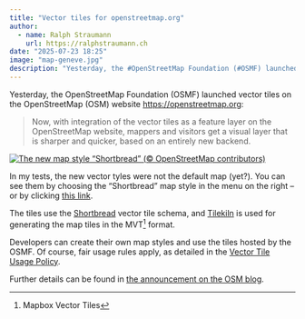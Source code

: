 ```yaml
---
title: "Vector tiles for openstreetmap.org"
author:
  - name: Ralph Straumann
    url: https://ralphstraumann.ch
date: "2025-07-23 18:25"
image: "map-geneve.jpg"
description: "Yesterday, the #OpenStreetMap Foundation (#OSMF) launched #vectortiles on #OSM, delivering a sharper and faster map powered by a new backend. Developers may use the OSMF-hosted tiles under the Vector Tile Usage Policy and apply their own map styles."
---
```


Yesterday, the OpenStreetMap Foundation (OSMF) launched vector tiles on the OpenStreetMap (OSM) website <https://openstreetmap.org>:

> Now, with integration of the vector tiles as a feature layer on the OpenStreetMap website, mappers and visitors get a visual layer that is sharper and quicker, based on an entirely new backend.

[![The new map style "Shortbread" (© OpenStreetMap contributors)](map-geneve-center.jpg 'The new map style "Shortbread" (© OpenStreetMap contributors)')]()

In my tests, the new vector tyles were not the default map (yet?). You can see them by choosing the "Shortbread" map style in the menu on the right – or by clicking [this link](https://www.openstreetmap.org/#map=7/46.472/8.734&layers=S).

The tiles use the [Shortbread](https://shortbread-tiles.org/) vector tile schema, and [Tilekiln](https://github.com/pnorman/tilekiln) is used for generating the map tiles in the MVT^[Mapbox Vector Tiles] format. 

Developers can create their own map styles and use the tiles hosted by the OSMF. Of course, fair usage rules apply, as detailed in the [Vector Tile Usage Policy](https://operations.osmfoundation.org/policies/vector/).

Further details can be found in [the announcement on the OSM blog](https://blog.openstreetmap.org/2025/07/22/vector-tiles-are-deployed-on-openstreetmap-org/).